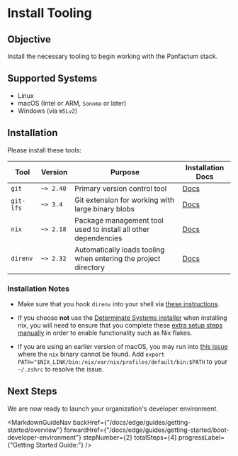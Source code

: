 
# Install Tooling

## Objective

Install the necessary tooling to begin working with the Panfactum stack.

## Supported Systems

* Linux
* macOS (Intel or ARM, `Sonoma` or later)
* Windows (via `WSLv2`)

## Installation

Please install these tools:

| Tool      | Version   | Purpose                                                         | Installation Docs                                                                                                         |
| --------- | --------- | --------------------------------------------------------------- | ------------------------------------------------------------------------------------------------------------------------- |
| `git`     | `~> 2.40` | Primary version control tool                                    | [Docs](https://git-scm.com/book/en/v2/Getting-Started-Installing-Git)                                                     |
| `git-lfs` | `~> 3.4`  | Git extension for working with large binary blobs               | [Docs](https://docs.github.com/en/repositories/working-with-files/managing-large-files/installing-git-large-file-storage) |
| `nix`     | `~> 2.18` | Package management tool used to install all other dependencies  | [Docs](https://github.com/DeterminateSystems/nix-installer)                                                               |
| `direnv`  | `~> 2.32` | Automatically loads tooling when entering the project directory | [Docs](https://direnv.net/docs/installation.html)                                                                         |

### Installation Notes

* Make sure that you hook `direnv` into your shell via [these instructions](https://direnv.net/docs/hook.html).

* If you choose **not** use the [Determinate Systems installer](https://github.com/DeterminateSystems/nix-installer) when installing nix,
  you will need to ensure that you complete these [extra setup steps manually](https://github.com/DeterminateSystems/nix-installer?tab=readme-ov-file#installation-differences)
  in order to enable functionality such as Nix flakes.

* If you are using an earlier version of macOS, you may run into [this issue](https://github.com/DeterminateSystems/nix-installer/issues/558) where the `nix` binary
cannot be found. Add `export PATH="$NIX_LINK/bin:/nix/var/nix/profiles/default/bin:$PATH` to your `~/.zshrc` to resolve the issue.

## Next Steps

We are now ready to launch your organization's developer environment.

<MarkdownGuideNav backHref={"/docs/edge/guides/getting-started/overview"} forwardHref={"/docs/edge/guides/getting-started/boot-developer-environment"} stepNumber={2} totalSteps={4} progressLabel={"Getting Started Guide:"} />
